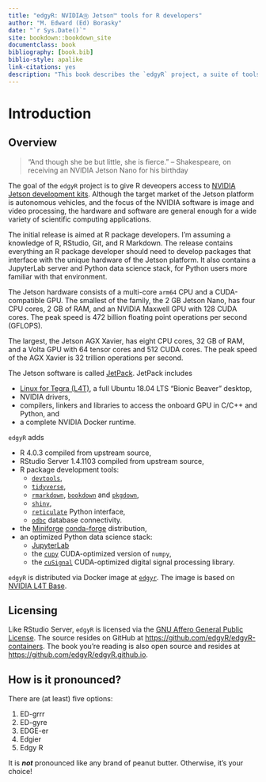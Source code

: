 ```yaml
--- 
title: "edgyR: NVIDIAⓇ Jetson™ tools for R developers"
author: "M. Edward (Ed) Borasky"
date: "`r Sys.Date()`"
site: bookdown::bookdown_site
documentclass: book
bibliography: [book.bib]
biblio-style: apalike
link-citations: yes
description: "This book describes the `edgyR` project, a suite of tools for developing R packages for NVIDIA Jetson edge computing devices."
---
```


# Introduction

## Overview

> "And though she be but little, she is fierce."
> -- Shakespeare, on receiving an NVIDIA Jetson Nano for his birthday

The goal of the `edgyR` project is to give R deveopers access to
[NVIDIA Jetson development kits](https://developer.nvidia.com/embedded/develop/hardware).
Although the target market of the Jetson platform is autonomous vehicles, and
the focus of the NVIDIA software is image and video processing, the hardware and
software are general enough for a wide variety of scientific computing
applications.

The initial release is aimed at R package developers. I'm assuming a knowledge
of R, RStudio, Git, and R Markdown. The release contains everything an R
package developer should need to develop packages that interface with the
unique hardware of the Jetson platform. It also contains a JupyterLab
server and Python data science stack, for Python users more familiar with that
environment.

The Jetson hardware consists of a multi-core `arm64` CPU and a CUDA-compatible
GPU. The smallest of the family, the 2 GB Jetson Nano, has four CPU cores, 2 GB
of RAM, and an NVIDIA Maxwell GPU with 128 CUDA cores. The peak speed is 472
billion floating point operations per second (GFLOPS).

The largest, the Jetson AGX Xavier, has eight CPU cores, 32 GB of RAM, and a
Volta GPU with 64 tensor cores and 512 CUDA cores. The peak speed of the AGX Xavier
is 32 trillion operations per second. 

The Jetson software is called
[JetPack](https://developer.nvidia.com/embedded/jetpack).
JetPack includes

* [Linux for Tegra (L4T)](https://developer.nvidia.com/embedded/linux-tegra),
a full Ubuntu 18.04 LTS "Bionic Beaver" desktop,
* NVIDIA drivers,
* compilers, linkers and libraries to access the onboard GPU in C/C++ and
Python, and
* a complete NVIDIA Docker runtime.

`edgyR` adds

* R 4.0.3 compiled from upstream source,
* RStudio Server 1.4.1103 compiled from upstream source,
* R package development tools:
    - [`devtools`](https://devtools.r-lib.org/),
    - [`tidyverse`](https://www.tidyverse.org/),
    - [`rmarkdown`](https://rmarkdown.rstudio.com/), 
    [`bookdown`](https://bookdown.org/) and
    [`pkgdown`](https://pkgdown.r-lib.org/),
    - [`shiny`](https://shiny.rstudio.com/),
    - [`reticulate`](https://rstudio.github.io/reticulate/) Python interface,
    - [`odbc`](https://db.rstudio.com/getting-started/connect-to-database)
    database connectivity.
* the [Miniforge](https://github.com/conda-forge/miniforge)
[conda-forge](https://conda-forge.org/) distribution,
* an optimized Python data science stack:
    - [JupyterLab](https://jupyterlab.readthedocs.io/en/stable/)
    - the [`cupy`](https://cupy.dev/) CUDA-optimized version of `numpy`,
    - the [`cuSignal`](https://github.com/rapidsai/cusignal) CUDA-optimized
    digital signal processing library.

`edgyR` is distributed via Docker image at
[`edgyr`](https://hub.docker.com/r/edgyr/edgyr). The image is based on
[NVIDIA L4T Base](https://ngc.nvidia.com/catalog/containers/nvidia:l4t-base).

## Licensing
Like RStudio Server, `edgyR` is licensed via the
[GNU Affero General Public License](https://www.gnu.org/licenses/agpl-3.0.en.html).
The source resides on GitHub at <https://github.com/edgyR/edgyR-containers>. The
book you're reading is also open source and resides at
<https://github.com/edgyR/edgyR.github.io>.

## How is it pronounced?

There are (at least) five options:

1. ED-grrr
2. ED-gyre
3. EDGE-er
4. Edgier
5. Edgy R

It is ***not*** pronounced like any brand of peanut butter. Otherwise, it's
your choice!
